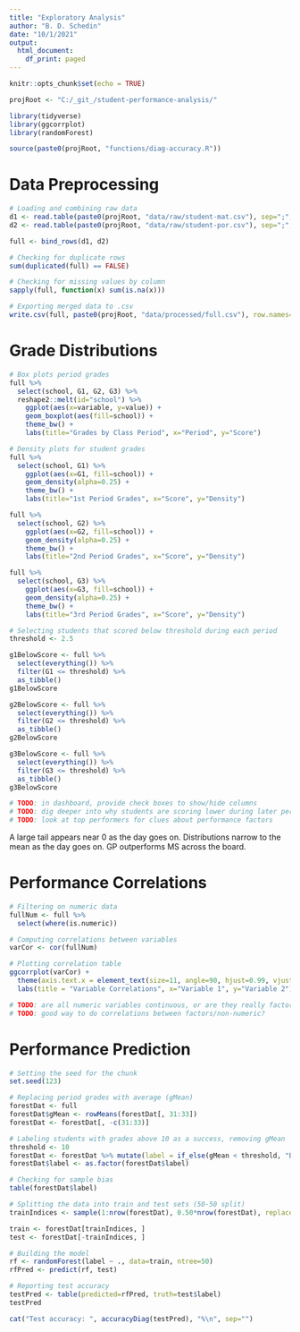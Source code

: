 ```yaml
---
title: "Exploratory Analysis"
author: "B. D. Schedin"
date: "10/1/2021"
output:
  html_document:
    df_print: paged
---
```


```r

knitr::opts_chunk$set(echo = TRUE)

projRoot <- "C:/_git_/student-performance-analysis/"

library(tidyverse)
library(ggcorrplot)
library(randomForest)

source(paste0(projRoot, "functions/diag-accuracy.R"))

```

# Data Preprocessing
```r

# Loading and combining raw data
d1 <- read.table(paste0(projRoot, "data/raw/student-mat.csv"), sep=";", header=TRUE)
d2 <- read.table(paste0(projRoot, "data/raw/student-por.csv"), sep=";", header=TRUE)

full <- bind_rows(d1, d2)

# Checking for duplicate rows
sum(duplicated(full) == FALSE)

# Checking for missing values by column
sapply(full, function(x) sum(is.na(x)))

# Exporting merged data to .csv
write.csv(full, paste0(projRoot, "data/processed/full.csv"), row.names=FALSE)

```

# Grade Distributions
```r

# Box plots period grades
full %>% 
  select(school, G1, G2, G3) %>% 
  reshape2::melt(id="school") %>% 
    ggplot(aes(x=variable, y=value)) + 
    geom_boxplot(aes(fill=school)) +
    theme_bw() +
    labs(title="Grades by Class Period", x="Period", y="Score")

# Density plots for student grades
full %>% 
  select(school, G1) %>% 
    ggplot(aes(x=G1, fill=school)) +
    geom_density(alpha=0.25) +
    theme_bw() +
    labs(title="1st Period Grades", x="Score", y="Density")

full %>% 
  select(school, G2) %>% 
    ggplot(aes(x=G2, fill=school)) +
    geom_density(alpha=0.25) +
    theme_bw() +
    labs(title="2nd Period Grades", x="Score", y="Density")

full %>% 
  select(school, G3) %>% 
    ggplot(aes(x=G3, fill=school)) +
    geom_density(alpha=0.25) +
    theme_bw() +
    labs(title="3rd Period Grades", x="Score", y="Density")

# Selecting students that scored below threshold during each period
threshold <- 2.5

g1BelowScore <- full %>%
  select(everything()) %>%
  filter(G1 <= threshold) %>%
  as_tibble()
g1BelowScore

g2BelowScore <- full %>%
  select(everything()) %>%
  filter(G2 <= threshold) %>%
  as_tibble()
g2BelowScore

g3BelowScore <- full %>%
  select(everything()) %>%
  filter(G3 <= threshold) %>%
  as_tibble()
g3BelowScore

# TODO: in dashboard, provide check boxes to show/hide columns
# TODO: dig deeper into why students are scoring lower during later periods (hypothesis tests?)
# TODO: look at top performers for clues about performance factors

```

A large tail appears near 0 as the day goes on.
Distributions narrow to the mean as the day goes on.
GP outperforms MS across the board.

# Performance Correlations
```r

# Filtering on numeric data
fullNum <- full %>%
  select(where(is.numeric))

# Computing correlations between variables
varCor <- cor(fullNum)

# Plotting correlation table
ggcorrplot(varCor) + 
  theme(axis.text.x = element_text(size=11, angle=90, hjust=0.99, vjust=0.3), axis.text.y=element_text(size=11)) + 
  labs(title = "Variable Correlations", x="Variable 1", y="Variable 2")

# TODO: are all numeric variables continuous, or are they really factors encoded as numbers?
# TODO: good way to do correlations between factors/non-numeric?

```

# Performance Prediction
```r

# Setting the seed for the chunk
set.seed(123)

# Replacing period grades with average (gMean)
forestDat <- full
forestDat$gMean <- rowMeans(forestDat[, 31:33])
forestDat <- forestDat[, -c(31:33)]

# Labeling students with grades above 10 as a success, removing gMean
threshold <- 10
forestDat <- forestDat %>% mutate(label = if_else(gMean < threshold, "Below", "Above")) %>% select(-gMean)
forestDat$label <- as.factor(forestDat$label)

# Checking for sample bias
table(forestDat$label)

# Splitting the data into train and test sets (50-50 split)
trainIndices <- sample(1:nrow(forestDat), 0.50*nrow(forestDat), replace=FALSE)

train <- forestDat[trainIndices, ]
test <- forestDat[-trainIndices, ]

# Building the model
rf <- randomForest(label ~ ., data=train, ntree=50)
rfPred <- predict(rf, test)

# Reporting test accuracy
testPred <- table(predicted=rfPred, truth=test$label)
testPred

cat("Test accuracy: ", accuracyDiag(testPred), "%\n", sep="")

```













